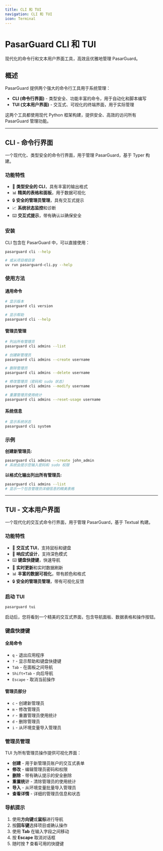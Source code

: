---
title: CLI 和 TUI
navigation: CLI 和 TUI
icon: Terminal
---

# PasarGuard CLI 和 TUI

现代化的命令行和文本用户界面工具，高效且优雅地管理 PasarGuard。

## 概述

PasarGuard 提供两个强大的命令行工具用于系统管理：

- **CLI (命令行界面)** - 类型安全、功能丰富的命令，用于自动化和脚本编写
- **TUI (文本用户界面)** - 交互式、可视化的终端界面，用于实际管理

这两个工具都使用现代 Python 框架构建，提供安全、高效的访问所有 PasarGuard 管理功能。

---

## CLI - 命令行界面

一个现代化、类型安全的命令行界面，用于管理 PasarGuard，基于 Typer 构建。

### 功能特性

- 🎯 **类型安全的 CLI**，具有丰富的输出格式
- 📊 **精美的表格和面板**，用于数据可视化
- 🔒 **安全的管理员管理**，具有交互式提示
- 📈 **系统状态监控**和诊断
- ⌨️ **交互式提示**，带有确认以确保安全

### 安装

CLI 包含在 PasarGuard 中，可以直接使用：

```bash
pasarguard cli --help

# 或从项目根目录
uv run pasarguard-cli.py --help
```

### 使用方法

#### 通用命令

```bash
# 显示版本
pasarguard cli version

# 显示帮助
pasarguard cli --help
```

#### 管理员管理

```bash
# 列出所有管理员
pasarguard cli admins --list

# 创建新管理员
pasarguard cli admins --create username

# 删除管理员
pasarguard cli admins --delete username

# 修改管理员（密码和 sudo 状态）
pasarguard cli admins --modify username

# 重置管理员使用统计
pasarguard cli admins --reset-usage username
```

#### 系统信息

```bash
# 显示系统状态
pasarguard cli system
```

### 示例

**创建新管理员:**
```bash
pasarguard cli admins --create john_admin
# 系统会提示您输入密码和 sudo 权限
```

**以格式化输出列出所有管理员:**
```bash
pasarguard cli admins --list
# 显示一个包含管理员详细信息的精美表格
```

---

## TUI - 文本用户界面

一个现代化的交互式命令行界面，用于管理 PasarGuard，基于 Textual 构建。

### 功能特性

- 🎯 **交互式 TUI**，支持鼠标和键盘
- 📱 **响应式设计**，支持深色模式
- ⌨️ **键盘快捷键**，快速导航
- 🔄 **实时更新**和实时数据刷新
- 📊 **丰富的数据可视化**，带有颜色和格式
- 🔒 **安全的管理员管理**，带有可视化反馈

### 启动 TUI

```bash
pasarguard tui
```

启动后，您将看到一个精美的交互式界面，包含导航面板、数据表格和操作按钮。

### 键盘快捷键

#### 全局命令

- `q` - 退出应用程序
- `?` - 显示帮助和键盘快捷键
- `Tab` - 在面板之间导航
- `Shift+Tab` - 向后导航
- `Escape` - 取消当前操作

#### 管理员部分

- `c` - 创建新管理员
- `m` - 修改管理员
- `r` - 重置管理员使用统计
- `d` - 删除管理员
- `i` - 从环境变量导入管理员

### 管理员管理

TUI 为所有管理员操作提供可视化界面：

- **创建** - 用于新管理员账户的交互式表单
- **修改** - 编辑管理员密码和权限
- **删除** - 带有确认提示的安全删除
- **重置统计** - 清除管理员的使用统计
- **导入** - 从环境变量批量导入管理员
- **查看详情** - 详细的管理员信息和状态

### 导航提示

1. 使用**方向键**或**鼠标**进行导航
2. 按**回车键**选择项目或确认操作
3. 使用 **Tab** 在输入字段之间移动
4. 按 **Escape** 取消对话框
5. 随时按 **?** 查看可用的快捷键
